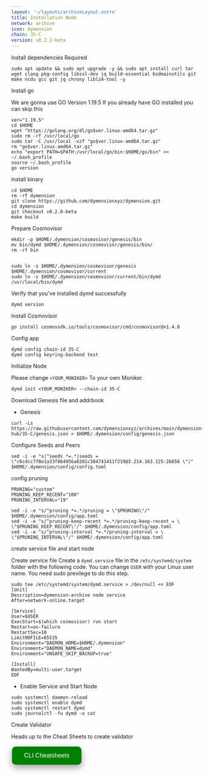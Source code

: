 ```yaml
---
layout: '~/layouts/archiveLayout.astro'
title: Installation Node
network: archive
icon: dymension
chain: 35-C
version: v0.2.2-beta
---
```


 Install dependencies Required

```
sudo apt update && sudo apt upgrade -y && sudo apt install curl tar wget clang pkg-config libssl-dev jq build-essential bsdmainutils git make ncdu gcc git jq chrony liblz4-tool -y
```

 Install go

We are gonna use GO Version 1.19.5
If you already have GO installed you can skip this 

```
ver="1.19.5"
cd $HOME
wget "https://golang.org/dl/go$ver.linux-amd64.tar.gz"
sudo rm -rf /usr/local/go
sudo tar -C /usr/local -xzf "go$ver.linux-amd64.tar.gz"
rm "go$ver.linux-amd64.tar.gz"
echo "export PATH=$PATH:/usr/local/go/bin:$HOME/go/bin" >> ~/.bash_profile
source ~/.bash_profile
go version
```

 Install binary

```
cd $HOME
rm -rf dymension
git clone https://github.com/dymensionxyz/dymension.git
cd dymension
git checkout v0.2.0-beta
make build
```

 Prepare Cosmovisor
```
mkdir -p $HOME/.dymension/cosmovisor/genesis/bin
mv bin/dymd $HOME/.dymension/cosmovisor/genesis/bin/
rm -rf bin


sudo ln -s $HOME/.dymension/cosmovisor/genesis $HOME/.dymension/cosmovisor/current
sudo ln -s $HOME/.dymension/cosmovisor/current/bin/dymd /usr/local/bin/dymd
```

Verify that you've installed dymd successfully

```
dymd version
```

 Install Cosmovisor
```
go install cosmossdk.io/tools/cosmovisor/cmd/cosmovisor@v1.4.0
```

 Config app

```
dymd config chain-id 35-C
dymd config keyring-backend test
```

 Initialize Node

Please change `<YOUR_MONIKER>` To your own Moniker.

```
dymd init <YOUR_MONIKER> --chain-id 35-C
```

 Download Genesis file and addrbook

- Genesis

```
curl -Ls https://raw.githubusercontent.com/dymensionxyz/archives/main/dymension-hub/35-C/genesis.json > $HOME/.dymension/config/genesis.json
```


 Configure Seeds and Peers

```
sed -i -e "s|^seeds *=.*|seeds = \"c6cdcc7f8e1a33f864956a8201c304741411f219@3.214.163.125:26656 \"|" $HOME/.dymension/config/config.toml
```

 config pruning

```
PRUNING="custom"
PRUNING_KEEP_RECENT="100"
PRUNING_INTERVAL="19"

sed -i -e "s/^pruning *=.*/pruning = \"$PRUNING\"/" $HOME/.dymension/config/app.toml
sed -i -e "s/^pruning-keep-recent *=.*/pruning-keep-recent = \
\"$PRUNING_KEEP_RECENT\"/" $HOME/.dymension/config/app.toml
sed -i -e "s/^pruning-interval *=.*/pruning-interval = \
\"$PRUNING_INTERVAL\"/" $HOME/.dymension/config/app.toml
```


 create service file and start node

Create service file
Create a `dymd.service` file in the `/etc/systemd/system` folder with the following code. 
You can change `USER` with your Linux user name. You need sudo previlege to do this step.

```
sudo tee /etc/systemd/system/dymd.service > /dev/null << EOF
[Unit]
Description=dymension-archive node service
After=network-online.target

[Service]
User=$USER
ExecStart=$(which cosmovisor) run start
Restart=on-failure
RestartSec=10
LimitNOFILE=65535
Environment="DAEMON_HOME=$HOME/.dymension"
Environment="DAEMON_NAME=dymd"
Environment="UNSAFE_SKIP_BACKUP=true"

[Install]
WantedBy=multi-user.target
EOF
```

- Enable Service and Start Node

```
sudo systemctl daemon-reload
sudo systemctl enable dymd
sudo systemctl restart dymd
sudo journalctl -fu dymd -o cat
```

 Create Validator

Heads up to the Cheat Sheets to create validator

<a href="https://service.sychonix.com/archive/dymension/cheat" target="_blank">
  <button style="background-color: green; border: none; color: white; padding: 15px 32px; text-align: center; text-decoration: none; display: inline-block; font-size: 16px; margin: 4px 2px; cursor: pointer; border-radius: 10px; box-shadow: 0 8px 16px 0 rgba(0,0,0,0.2), 0 6px 20px 0 rgba(0,0,0,0.19);" onmouseover="this.style.boxShadow='0 0 0 4px rgba(0,255,0,0.5)'" onmouseout="this.style.boxShadow='0 8px 16px 0 rgba(0,0,0,0.2), 0 6px 20px 0 rgba(0,0,0,0.19)'">CLI Cheatsheets</button>
</a>

